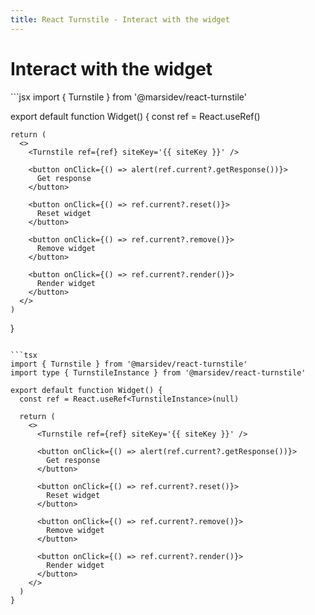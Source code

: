```yaml
---
title: React Turnstile - Interact with the widget
---
```


# Interact with the widget

<CodeGroup>
  ```jsx
  import { Turnstile } from '@marsidev/react-turnstile'

  export default function Widget() {
    const ref = React.useRef()

    return (
      <>
        <Turnstile ref={ref} siteKey='{{ siteKey }}' />

        <button onClick={() => alert(ref.current?.getResponse())}>
          Get response
        </button>

        <button onClick={() => ref.current?.reset()}>
          Reset widget
        </button>

        <button onClick={() => ref.current?.remove()}>
          Remove widget
        </button>

        <button onClick={() => ref.current?.render()}>
          Render widget
        </button>
      </>
    )
  }
  ```

  ```tsx
  import { Turnstile } from '@marsidev/react-turnstile'
  import type { TurnstileInstance } from '@marsidev/react-turnstile'

  export default function Widget() {
    const ref = React.useRef<TurnstileInstance>(null)

    return (
      <>
        <Turnstile ref={ref} siteKey='{{ siteKey }}' />

        <button onClick={() => alert(ref.current?.getResponse())}>
          Get response
        </button>

        <button onClick={() => ref.current?.reset()}>
          Reset widget
        </button>

        <button onClick={() => ref.current?.remove()}>
          Remove widget
        </button>

        <button onClick={() => ref.current?.render()}>
          Render widget
        </button>
      </>
    )
  }
  ```
</CodeGroup>
